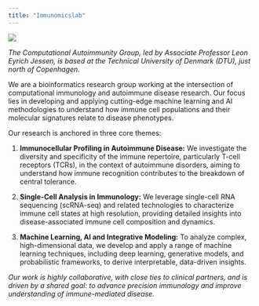 ```yaml
---
title: "Immunomicslab"
---
```


![](images/leon_eyrich_jessen.png)

_The Computational Autoimmunity Group, led by Associate Professor Leon Eyrich Jessen, is based at the Technical University of Denmark (DTU), just north of Copenhagen._

We are a bioinformatics research group working at the intersection of computational immunology and autoimmune disease research. Our focus lies in developing and applying cutting-edge machine learning and AI methodologies to understand how immune cell populations and their molecular signatures relate to disease phenotypes.

Our research is anchored in three core themes:

1. **Immunocellular Profiling in Autoimmune Disease:**
We investigate the diversity and specificity of the immune repertoire, particularly T-cell receptors (TCRs), in the context of autoimmune disorders, aiming to understand how immune recognition contributes to the breakdown of central tolerance.

2. **Single-Cell Analysis in Immunology:**
We leverage single-cell RNA sequencing (scRNA-seq) and related technologies to characterize immune cell states at high resolution, providing detailed insights into disease-associated immune cell composition and dynamics.

3. **Machine Learning, AI and Integrative Modeling:**
To analyze complex, high-dimensional data, we develop and apply a range of machine learning techniques, including deep learning, generative models, and probabilistic frameworks, to derive interpretable, data-driven insights.

_Our work is highly collaborative, with close ties to clinical partners, and is driven by a shared goal: to advance precision immunology and improve understanding of immune-mediated disease._
